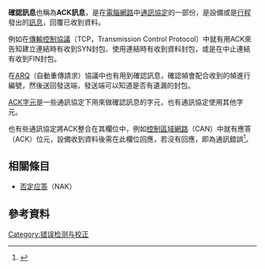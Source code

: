 {{NoteTA
|G1=IT
|1 = zh-cn:计算机; zh-hk:電腦; zh-tw:電腦;
}}
'''確認訊息'''也稱為'''ACK訊息'''，是在[[電腦網路|電腦網路]]中[[通訊協定|通訊協定]]的一部份，是設備或是[[行程|行程]]發出的[[訊息|訊息]]，回覆已收到資料。

例如在[[傳輸控制協議|傳輸控制協議]]（TCP，Transmission Control Protocol）中就有用ACK來告知建立連結時有收到SYN封包、使用連結時有收到資料封包，或是在中止連結有收到FIN封包。

在[[ARQ|ARQ]]（自動重傳請求）協議中也有用到確認訊息，確認幀會配合收到的幀進行編號，然後送回發送端，發送端可以知道是否有遺漏的封包。

[[ACK字元|ACK字元]]是一些通訊協定下用來做確認訊息的字元，也有通訊協定使用其他字元。

也有些通訊協定將ACK整合在其欄位中，例如[[控制區域網路|控制區域網路]]（CAN）中就有應答（ACK）位元，設備收到資料後需在此欄位回應，若沒有回應，即為通訊錯誤<ref>{{cite web | url=http://www.ni.com/white-paper/2732/zht/ | title=Controller Area Network (CAN) 概述 | publisher=National Instruments Corporation | date=2009-09-09 | accessdate=2015-09-07}}</ref>。

== 相關條目 ==
* [[否定应答|否定应答]]（NAK）

== 參考資料 ==
{{reflist}}

{{網路小作品}}

<!--[[Category:Flow_control_(data)|Category:Flow control (data)]]-->
[[Category:错误检测与校正|Category:错误检测与校正]]